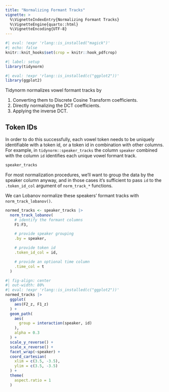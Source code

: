 ```yaml
---
title: "Normalizing Formant Tracks"
vignette: >
  %\VignetteIndexEntry{Normalizing Formant Tracks}
  %\VignetteEngine{quarto::html}
  %\VignetteEncoding{UTF-8}
---
```


```r
#| eval: !expr 'rlang::is_installed("magick")'
#| echo: false
knitr::knit_hooks$set(crop = knitr::hook_pdfcrop)
```

```r
#| label: setup
library(tidynorm)
```

```r
#| eval: !expr 'rlang::is_installed(c("ggplot2"))'
library(ggplot2)
```

Tidynorm normalizes vowel formant tracks by

1.  Converting them to Discrete Cosine Transform coefficients.
2.  Directly normalizing the DCT coefficients.
3.  Applying the inverse DCT.

## Token IDs

In order to do this successfully, each vowel token needs to be uniquely identifiable with a token id, or a token id in combination with other columns.
For example, in `tidynorm::speaker_tracks` the column `speaker` combined with the column `id` identifies each unique vowel formant track.

```r
speaker_tracks
```

For most normalization procedures, we'll want to group the data by the speaker column anyway, and in those cases it's sufficient to pass `id` to the `.token_id_col` argument of `norm_track_*` functions.

We can Lobanov normalize these speakers' formant tracks with `norm_track_lobanov()`.

```r
normed_tracks <- speaker_tracks |>
  norm_track_lobanov(
    # identify the formant columns
    F1:F3,

    # provide speaker grouping
    .by = speaker,

    # provide token id
    .token_id_col = id,

    # provide an optional time column
    .time_col = t
  )
```

```r
#| fig-align: center
#| out-width: 80%
#| eval: !expr 'rlang::is_installed(c("ggplot2"))'
normed_tracks |>
  ggplot(
    aes(F2_z, F1_z)
  ) +
  geom_path(
    aes(
      group = interaction(speaker, id)
    ),
    alpha = 0.3
  ) +
  scale_y_reverse() +
  scale_x_reverse() +
  facet_wrap(~speaker) +
  coord_cartesian(
    xlim = c(3.5, -3.5),
    ylim = c(3.5, -3.5)
  ) +
  theme(
    aspect.ratio = 1
  )
```
